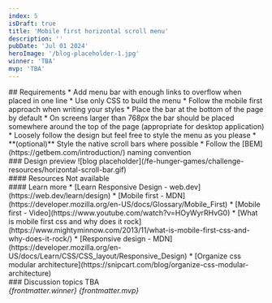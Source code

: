 ```yaml
---
index: 5
isDraft: true
title: 'Mobile first horizontal scroll menu'
description: ''
pubDate: 'Jul 01 2024'
heroImage: '/blog-placeholder-1.jpg'
winner: 'TBA'
mvp: 'TBA'
---
```


<Section>
  ## Requirements
  * Add menu bar with enough links to overflow when placed in one line
  * Use only CSS to build the menu
  * Follow the mobile first approach when writing your styles
  * Place the bar at the bottom of the page by default
  * On screens larger than 768px the bar should be placed somewhere around the top of the page (appropriate for desktop application)
  * Loosely follow the design but feel free to style the menu as you please
  * **(optional)** Style the native scroll bars where possible
  * <Special /> Follow the [BEM](https://getbem.com/introduction/) naming convention
</Section>

<Section>
  ### Design preview
  ![blog placeholder](/fe-hunger-games/challenge-resources/horizontal-scroll-bar.gif)
</Section>

<Section>
  #### Resources
  Not available
</Section>

<Section>
  #### Learn more
  * [Learn Responsive Design - web.dev](https://web.dev/learn/design)
  * [Mobile first - MDN](https://developer.mozilla.org/en-US/docs/Glossary/Mobile_First)
  * [Mobile first - Video](https://www.youtube.com/watch?v=HOyWyrRHvG0)
  * [What is mobile first css and why does it rock](https://www.mightyminnow.com/2013/11/what-is-mobile-first-css-and-why-does-it-rock/)
  * [Responsive design - MDN](https://developer.mozilla.org/en-US/docs/Learn/CSS/CSS_layout/Responsive_Design)
  * [Organize css modular architecture](https://snipcart.com/blog/organize-css-modular-architecture)
</Section>

<Section>
  ### Discussion topics
  TBA
</Section>

<Winner>
  <em>{frontmatter.winner}</em>
</Winner>

<MVP>
  <em>{frontmatter.mvp}</em>
</MVP>
